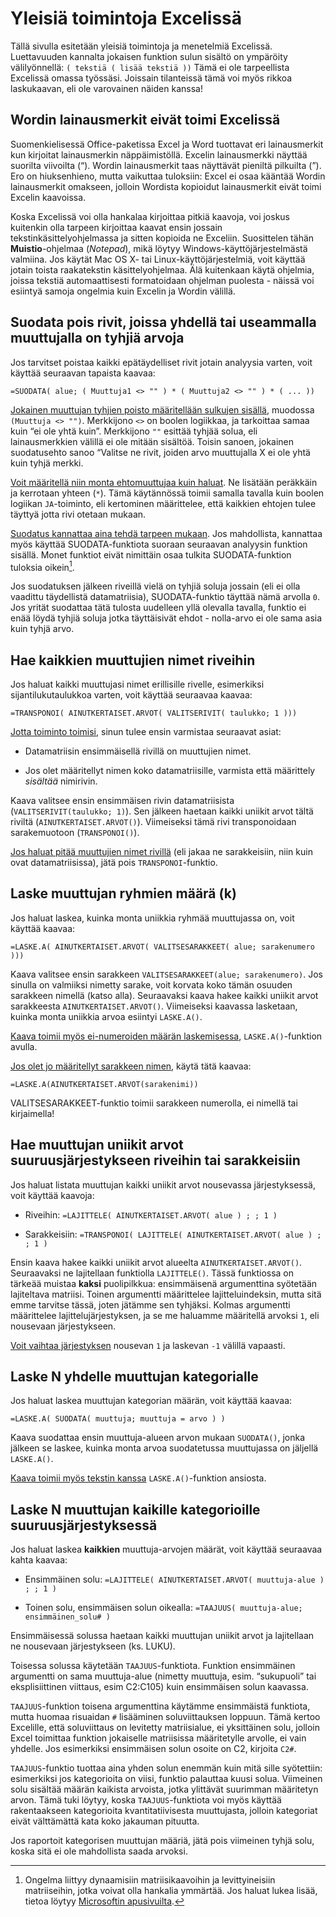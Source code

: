 # Yleisiä toimintoja Excelissä {#sec-yleisiä-toimintoja-excelissä}

Tällä sivulla esitetään yleisiä toimintoja ja menetelmiä Excelissä. Luettavuuden kannalta jokaisen funktion sulun sisältö on ympäröity välilyönnellä: `( tekstiä ( lisää tekstiä ))` Tämä ei ole tarpeellista Excelissä omassa työssäsi. Joissain tilanteissä tämä voi myös rikkoa laskukaavan, eli ole varovainen näiden kanssa!

::: callout-caution
## Wordin lainausmerkit eivät toimi Excelissä

Suomenkielisessä Office-paketissa Excel ja Word tuottavat eri lainausmerkit kun kirjoitat lainausmerkin näppäimistöllä. Excelin lainausmerkki näyttää suorilta viivoilta ("). Wordin lainausmerkit taas näyttävät pieniltä pilkuilta ("). Ero on hiuksenhieno, mutta vaikuttaa tuloksiin: Excel ei osaa kääntää Wordin lainausmerkit omakseen, jolloin Wordista kopioidut lainausmerkit eivät toimi Excelin kaavoissa.

Koska Excelissä voi olla hankalaa kirjoittaa pitkiä kaavoja, voi joskus kuitenkin olla tarpeen kirjoittaa kaavat ensin jossain tekstinkäsittelyohjelmassa ja sitten kopioida ne Exceliin. Suosittelen tähän **Muistio**-ohjelmaa (*Notepad*), mikä löytyy Windows-käyttöjärjestelmästä valmiina. Jos käytät Mac OS X- tai Linux-käyttöjärjestelmiä, voit käyttää jotain toista raakatekstin käsittelyohjelmaa. Älä kuitenkaan käytä ohjelmia, joissa tekstiä automaattisesti formatoidaan ohjelman puolesta - näissä voi esiintyä samoja ongelmia kuin Excelin ja Wordin välillä.
:::

## Suodata pois rivit, joissa yhdellä tai useammalla muuttujalla on tyhjiä arvoja {#sec-toiminto01}

Jos tarvitset poistaa kaikki epätäydelliset rivit jotain analyysia varten, voit käyttää seuraavan tapaista kaavaa:

`=SUODATA( alue; ( Muuttuja1 <> "" ) * ( Muuttuja2 <> "" ) * ( ... ))`

[Jokainen muuttujan tyhjien poisto määritellään sulkujen sisällä]{.underline}, muodossa `(Muuttuja <> "")`. Merkkijono `<>` on boolen logiikkaa, ja tarkoittaa samaa kuin "ei ole yhtä kuin". Merkkijono `""` esittää tyhjää solua, eli lainausmerkkien välillä ei ole mitään sisältöä. Toisin sanoen, jokainen suodatusehto sanoo "Valitse ne rivit, joiden arvo muuttujalla X ei ole yhtä kuin tyhjä merkki.

[Voit määritellä niin monta ehtomuuttujaa kuin haluat]{.underline}. Ne lisätään peräkkäin ja kerrotaan yhteen (`*`). Tämä käytännössä toimii samalla tavalla kuin boolen logiikan `JA`-toiminto, eli kertominen määrittelee, että kaikkien ehtojen tulee täyttyä jotta rivi otetaan mukaan.

[Suodatus kannattaa aina tehdä tarpeen mukaan]{.underline}. Jos mahdollista, kannattaa myös käyttää SUODATA-funktiota suoraan seuraavan analyysin funktion sisällä. Monet funktiot eivät nimittäin osaa tulkita SUODATA-funktion tuloksia oikein[^exceltoimintoja-1].

[^exceltoimintoja-1]: Ongelma liittyy dynaamisiin matriisikaavoihin ja levittyineisiin matriiseihin, jotka voivat olla hankalia ymmärtää. Jos haluat lukea lisää, tietoa löytyy [Microsoftin apusivuilta](https://support.microsoft.com/fi-fi/office/dynaamiset-matriisikaavat-ja-levittyneen-matriisin-toiminta-205c6b06-03ba-4151-89a1-87a7eb36e531).

::: callout-important
Jos suodatuksen jälkeen riveillä vielä on tyhjiä soluja jossain (eli ei olla vaadittu täydellistä datamatriisia), SUODATA-funktio täyttää nämä arvolla `0`. Jos yrität suodattaa tätä tulosta uudelleen yllä olevalla tavalla, funktio ei enää löydä tyhjiä soluja jotka täyttäisivät ehdot - nolla-arvo ei ole sama asia kuin tyhjä arvo.
:::

## Hae kaikkien muuttujien nimet riveihin {#sec-toiminto02}

Jos haluat kaikki muuttujasi nimet erillisille rivelle, esimerkiksi sijantilukutaulukkoa varten, voit käyttää seuraavaa kaavaa:

`=TRANSPONOI( AINUTKERTAISET.ARVOT( VALITSERIVIT( taulukko; 1 )))`

[Jotta toiminto toimisi]{.underline}, sinun tulee ensin varmistaa seuraavat asiat:

-   Datamatriisin ensimmäisellä rivillä on muuttujien nimet.

-   Jos olet määritellyt nimen koko datamatriisille, varmista että määrittely *sisältää* nimirivin.

Kaava valitsee ensin ensimmäisen rivin datamatriisista (`VALITSERIVIT(taulukko; 1)`). Sen jälkeen haetaan kaikki uniikit arvot tältä riviltä (`AINUTKERTAISET.ARVOT()`). Viimeiseksi tämä rivi transponoidaan sarakemuotoon (`TRANSPONOI()`).

[Jos haluat pitää muuttujien nimet rivillä]{.underline} (eli jakaa ne sarakkeisiin, niin kuin ovat datamatriisissa), jätä pois `TRANSPONOI`-funktio.

## Laske muuttujan ryhmien määrä (k) {#sec-toiminto03}

Jos haluat laskea, kuinka monta uniikkia ryhmää muuttujassa on, voit käyttää kaavaa:

`=LASKE.A( AINUTKERTAISET.ARVOT( VALITSESARAKKEET( alue; sarakenumero )))`

Kaava valitsee ensin sarakkeen `VALITSESARAKKEET(alue; sarakenumero)`. Jos sinulla on valmiiksi nimetty sarake, voit korvata koko tämän osuuden sarakkeen nimellä (katso alla). Seuraavaksi kaava hakee kaikki uniikit arvot sarakkeesta `AINUTKERTAISET.ARVOT()`. Viimeiseksi kaavassa lasketaan, kuinka monta uniikkia arvoa esiintyi `LASKE.A()`.

[Kaava toimii myös ei-numeroiden määrän laskemisessa]{.underline}, `LASKE.A()`-funktion avulla.

[Jos olet jo määritellyt sarakkeen nimen]{.underline}, käytä tätä kaavaa:

`=LASKE.A(AINUTKERTAISET.ARVOT(sarakenimi))`

::: callout-important
VALITSESARAKKEET-funktio toimii sarakkeen numerolla, ei nimellä tai kirjaimella!
:::

## Hae muuttujan uniikit arvot suuruusjärjestykseen riveihin tai sarakkeisiin {#sec-toiminto04}

Jos haluat listata muuttujan kaikki uniikit arvot nousevassa järjestyksessä, voit käyttää kaavoja:

-   Riveihin: `=LAJITTELE( AINUTKERTAISET.ARVOT( alue ) ; ; 1 )`

-   Sarakkeisiin: `=TRANSPONOI( LAJITTELE( AINUTKERTAISET.ARVOT( alue ) ; ; 1 )`

Ensin kaava hakee kaikki uniikit arvot alueelta `AINUTKERTAISET.ARVOT()`. Seuraavaksi ne lajitellaan funktiolla `LAJITTELE()`. Tässä funktiossa on tärkeää muistaa **kaksi** puolipilkkua: ensimmäisenä argumenttina syötetään lajiteltava matriisi. Toinen argumentti määrittelee lajitteluindeksin, mutta sitä emme tarvitse tässä, joten jätämme sen tyhjäksi. Kolmas argumentti määrittelee lajittelujärjestyksen, ja se me haluamme määritellä arvoksi `1`, eli nousevaan järjestykseen.

[Voit vaihtaa järjestyksen]{.underline} nousevan `1` ja laskevan `-1` välillä vapaasti.

## Laske N yhdelle muuttujan kategorialle {#sec-toiminto05}

Jos haluat laskea muuttujan kategorian määrän, voit käyttää kaavaa:

`=LASKE.A( SUODATA( muuttuja; muuttuja = arvo ) )`

Kaava suodattaa ensin muuttuja-alueen arvon mukaan `SUODATA()`, jonka jälkeen se laskee, kuinka monta arvoa suodatetussa muuttujassa on jäljellä `LASKE.A()`.

[Kaava toimii myös tekstin kanssa]{.underline} `LASKE.A()`-funktion ansiosta.

## Laske N muuttujan kaikille kategorioille suuruusjärjestyksessä {#sec-toiminto06}

Jos haluat laskea **kaikkien** muuttuja-arvojen määrät, voit käyttää seuraavaa kahta kaavaa:

-   Ensimmäinen solu: `=LAJITTELE( AINUTKERTAISET.ARVOT( muuttuja-alue ) ; ; 1 )`

-   Toinen solu, ensimmäisen solun oikealla: `=TAAJUUS( muuttuja-alue; ensimmäinen_solu# )`

Ensimmäisessä solussa haetaan kaikki muuttujan uniikit arvot ja lajitellaan ne nousevaan järjestykseen (ks. LUKU).

Toisessa solussa käytetään `TAAJUUS`-funktiota. Funktion ensimmäinen argumentti on sama muuttuja-alue (nimetty muuttuja, esim. "sukupuoli" tai eksplisiittinen viittaus, esim C2:C105) kuin ensimmäisen solun kaavassa.

`TAAJUUS`-funktion toisena argumenttina käytämme ensimmäistä funktiota, mutta huomaa risuaidan `#` lisääminen soluviittauksen loppuun. Tämä kertoo Excelille, että soluviittaus on levitetty matriisialue, ei yksittäinen solu, jolloin Excel toimittaa funktion jokaiselle matriisissa määritetylle arvolle, ei vain yhdelle. Jos esimerkiksi ensimmäisen solun osoite on C2, kirjoita `C2#`.

::: callout-important
`TAAJUUS`-funktio tuottaa aina yhden solun enemmän kuin mitä sille syötettiin: esimerkiksi jos kategorioita on viisi, funktio palauttaa kuusi solua. Viimeinen solu sisältää määrän kaikista arvoista, jotka ylittävät suurimman määritetyn arvon. Tämä tuki löytyy, koska `TAAJUUS`-funktiota voi myös käyttää rakentaakseen kategorioita kvantitatiivisesta muuttujasta, jolloin kategoriat eivät välttämättä kata koko jakauman pituutta.

Jos raportoit kategorisen muuttujan määriä, jätä pois viimeinen tyhjä solu, koska sitä ei ole mahdollista saada arvoksi.
:::
